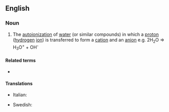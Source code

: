==English==

===Noun===
{{en-noun|-}}

# {{lb|en|chemistry}} The [[autoionization]] of [[water]] (or similar compounds) in which a [[proton]] ([[hydrogen]] [[ion]]) is transferred to form a [[cation]] and an [[anion]] e.g. 2H<sub>2</sub>O => H<sub>3</sub>O<sup>+</sup> + OH<sup>-</sup>

====Related terms====
* {{l|en|protolysis}}

====Translations====
{{trans-top|autoionization of water}}
* Italian: {{t|it|autoprotolisi|f}}
{{trans-mid}}
* Swedish: {{t+|sv|autoprotolys|c}}
{{trans-bottom}}